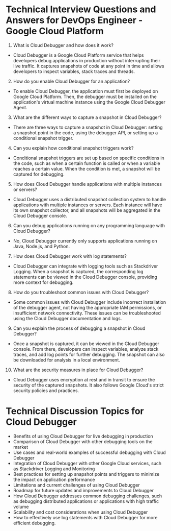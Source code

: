 

# Technical Interview Questions and Answers for DevOps Engineer - Google Cloud Platform

1. What is Cloud Debugger and how does it work?

- Cloud Debugger is a Google Cloud Platform service that helps developers debug applications in production without interrupting their live traffic. It captures snapshots of code at any point in time and allows developers to inspect variables, stack traces and threads.

2. How do you enable Cloud Debugger for an application?

- To enable Cloud Debugger, the application must first be deployed on Google Cloud Platform. Then, the debugger must be installed on the application's virtual machine instance using the Google Cloud Debugger Agent.

3. What are the different ways to capture a snapshot in Cloud Debugger?

- There are three ways to capture a snapshot in Cloud Debugger: setting a snapshot point in the code, using the debugger API, or setting up a conditional snapshot trigger.

4. Can you explain how conditional snapshot triggers work?

- Conditional snapshot triggers are set up based on specific conditions in the code, such as when a certain function is called or when a variable reaches a certain value. When the condition is met, a snapshot will be captured for debugging.

5. How does Cloud Debugger handle applications with multiple instances or servers?

- Cloud Debugger uses a distributed snapshot collection system to handle applications with multiple instances or servers. Each instance will have its own snapshot collector, and all snapshots will be aggregated in the Cloud Debugger console.

6. Can you debug applications running on any programming language with Cloud Debugger?

- No, Cloud Debugger currently only supports applications running on Java, Node.js, and Python.

7. How does Cloud Debugger work with log statements?

- Cloud Debugger can integrate with logging tools such as Stackdriver Logging. When a snapshot is captured, the corresponding log statements can be viewed in the Cloud Debugger console, providing more context for debugging.

8. How do you troubleshoot common issues with Cloud Debugger?

- Some common issues with Cloud Debugger include incorrect installation of the debugger agent, not having the appropriate IAM permissions, or insufficient network connectivity. These issues can be troubleshooted using the Cloud Debugger documentation and logs.

9. Can you explain the process of debugging a snapshot in Cloud Debugger?

- Once a snapshot is captured, it can be viewed in the Cloud Debugger console. From there, developers can inspect variables, analyze stack traces, and add log points for further debugging. The snapshot can also be downloaded for analysis in a local environment.

10. What are the security measures in place for Cloud Debugger?

- Cloud Debugger uses encryption at rest and in transit to ensure the security of the captured snapshots. It also follows Google Cloud's strict security policies and practices.

# Technical Discussion Topics for Cloud Debugger

- Benefits of using Cloud Debugger for live debugging in production
- Comparison of Cloud Debugger with other debugging tools on the market
- Use cases and real-world examples of successful debugging with Cloud Debugger
- Integration of Cloud Debugger with other Google Cloud services, such as Stackdriver Logging and Monitoring
- Best practices for setting up snapshot points and triggers to minimize the impact on application performance
- Limitations and current challenges of using Cloud Debugger
- Roadmap for future updates and improvements to Cloud Debugger
- How Cloud Debugger addresses common debugging challenges, such as debugging distributed applications or applications with high traffic volume
- Scalability and cost considerations when using Cloud Debugger
- How to effectively use log statements with Cloud Debugger for more efficient debugging.